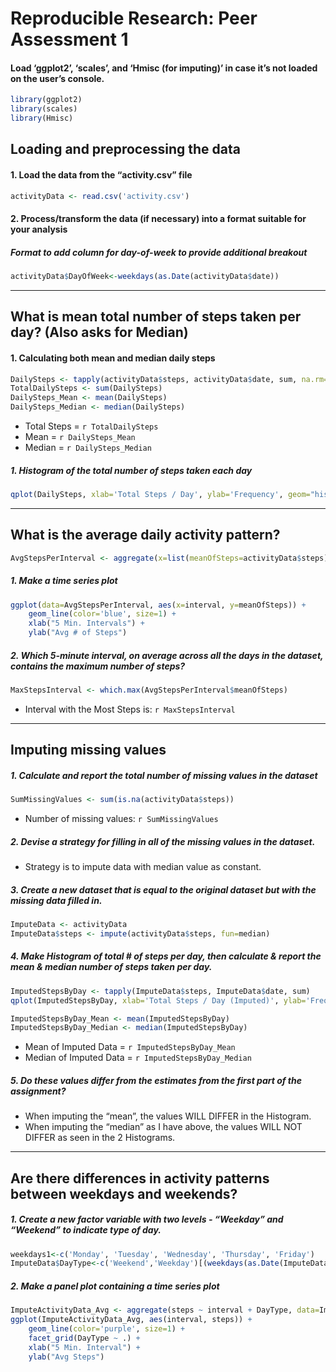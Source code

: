 # Reproducible Research: Peer Assessment 1

#### Load 'ggplot2', 'scales', and 'Hmisc (for imputing)' in case it's not loaded on the user's console.
```r
library(ggplot2)
library(scales)
library(Hmisc)
```

## Loading and preprocessing the data
#### 1. Load the data from the "activity.csv" file
```r
activityData <- read.csv('activity.csv')
```
#### 2. Process/transform the data (if necessary) into a format suitable for your analysis
##### Format to add column for day-of-week to provide additional breakout
```r
activityData$DayOfWeek<-weekdays(as.Date(activityData$date))
```

--------------------

## What is mean total number of steps taken per day? (Also asks for Median)
#### 1. Calculating both mean and median daily steps
```r
DailySteps <- tapply(activityData$steps, activityData$date, sum, na.rm=TRUE)
TotalDailySteps <- sum(DailySteps)
DailySteps_Mean <- mean(DailySteps)
DailySteps_Median <- median(DailySteps)
```
* Total Steps = `r TotalDailySteps`
* Mean = `r DailySteps_Mean`
* Median =  `r DailySteps_Median`

##### 1. Histogram of the total number of steps taken each day
```r
qplot(DailySteps, xlab='Total Steps / Day', ylab='Frequency', geom="histogram", fill = I("blue"), binwidth=500)
```

--------------------

## What is the average daily activity pattern?
```r
AvgStepsPerInterval <- aggregate(x=list(meanOfSteps=activityData$steps), by=list(interval=activityData$interval), FUN=mean, na.rm=TRUE)
```

##### 1. Make a time series plot
```r
ggplot(data=AvgStepsPerInterval, aes(x=interval, y=meanOfSteps)) +
    geom_line(color='blue', size=1) +
    xlab("5 Min. Intervals") +
    ylab("Avg # of Steps") 
```

##### 2. Which 5-minute interval, on average across all the days in the dataset, contains the maximum number of steps?
```r
MaxStepsInterval <- which.max(AvgStepsPerInterval$meanOfSteps)
```

* Interval with the Most Steps is: `r MaxStepsInterval`

--------------------

## Imputing missing values
##### 1. Calculate and report the total number of missing values in the dataset 
```r

SumMissingValues <- sum(is.na(activityData$steps))
```

* Number of missing values: `r SumMissingValues`

##### 2. Devise a strategy for filling in all of the missing values in the dataset.

* Strategy is to impute data with median value as constant.

##### 3. Create a new dataset that is equal to the original dataset but with the missing data filled in.
```r
ImputeData <- activityData
ImputeData$steps <- impute(activityData$steps, fun=median)
```


##### 4. Make Histogram of total # of steps per day, then calculate & report the mean & median number of steps taken per day.
```r
ImputedStepsByDay <- tapply(ImputeData$steps, ImputeData$date, sum)
qplot(ImputedStepsByDay, xlab='Total Steps / Day (Imputed)', ylab='Frequency', geom="histogram", fill = I("purple"), binwidth=500)
```

```r
ImputedStepsByDay_Mean <- mean(ImputedStepsByDay)
ImputedStepsByDay_Median <- median(ImputedStepsByDay)
```
* Mean of Imputed Data = `r ImputedStepsByDay_Mean`
* Median of Imputed Data =  `r ImputedStepsByDay_Median`

##### 5. Do these values differ from the estimates from the first part of the assignment?

* When imputing the "mean", the values WILL DIFFER in the Histogram.
* When imputing the "median" as I have above, the values WILL NOT DIFFER as seen in the 2 Histograms.

--------------------

## Are there differences in activity patterns between weekdays and weekends?
##### 1. Create a new factor variable with two levels - "Weekday" and "Weekend" to indicate type of day.

```r
weekdays1<-c('Monday', 'Tuesday', 'Wednesday', 'Thursday', 'Friday')
ImputeData$DayType<-c('Weekend','Weekday')[(weekdays(as.Date(ImputeData$date)) %in% weekdays1)+1L]
```

##### 2. Make a panel plot containing a time series plot

```r
ImputeActivityData_Avg <- aggregate(steps ~ interval + DayType, data=ImputeData, mean)
ggplot(ImputeActivityData_Avg, aes(interval, steps)) + 
    geom_line(color='purple', size=1) +
    facet_grid(DayType ~ .) +
    xlab("5 Min. Interval") + 
    ylab("Avg Steps")
```